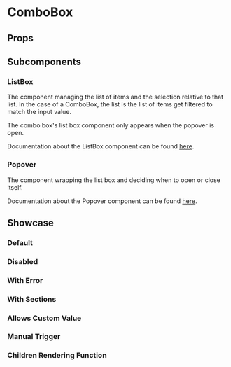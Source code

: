 
<Meta of={ComboBoxStories} />

# ComboBox

## Props

<ArgTypes />

## Subcomponents

### ListBox

The component managing the list of items and the selection relative to that list. In the case of a ComboBox, the list is the list of items get filtered to match the input value.

The combo box's list box component only appears when the popover is open.

Documentation about the ListBox component can be found [here](?path=/docs/form-fields-listbox--docs).

### Popover

The component wrapping the list box and deciding when to open or close itself.

Documentation about the Popover component can be found [here](?path=/docs/base-components-popover--docs).

## Showcase

### Default

<Canvas of={ComboBoxStories.Default} />

### Disabled

<Canvas of={ComboBoxStories.Disabled} />

### With Error

<Canvas of={ComboBoxStories.WithError} />

### With Sections

<Canvas of={ComboBoxStories.WithSections} />

### Allows Custom Value

<Canvas of={ComboBoxStories.AllowsCustomValue} />

### Manual Trigger

<Canvas of={ComboBoxStories.ManualTrigger} />

### Children Rendering Function

<Canvas of={ComboBoxStories.ChildrenRenderingFunction} />


